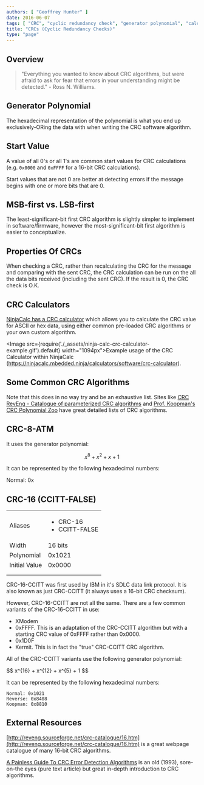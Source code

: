 ```yaml
---
authors: [ "Geoffrey Hunter" ]
date: 2016-06-07
tags: [ "CRC", "cyclic redundancy check", "generator polynomial", "calculator", "NinjaCalc", "CRC-8-ATM", "CRC-16", "XModem", "Kermit" ]
title: "CRCs (Cyclic Redundancy Checks)"
type: "page"
---
```


## Overview

> "Everything you wanted to know about CRC algorithms, but were afraid to ask for fear that errors in your understanding might be detected." - Ross N. Williams.

## Generator Polynomial

The hexadecimal representation of the polynomial is what you end up exclusively-ORing the data with when writing the CRC software algorithm.

## Start Value

A value of all 0's or all 1's are common start values for CRC calculations (e.g. `0x0000` and `0xFFFF` for a 16-bit CRC calculations).

Start values that are not 0 are better at detecting errors if the message begins with one or more bits that are 0.

## MSB-first vs. LSB-first

The least-significant-bit first CRC algorithm is slightly simpler to implement in software/firmware, however the most-significant-bit first algorithm is easier to conceptualize.

## Properties Of CRCs

When checking a CRC, rather than recalculating the CRC for the message and comparing with the sent CRC, the CRC calculation can be run on the all the data bits received (including the sent CRC). If the result is 0, the CRC check is O.K.

## CRC Calculators

[NinjaCalc has a CRC calculator](https://ninjacalc.mbedded.ninja/calculators/software/crc-calculator) which allows you to calculate the CRC value for ASCII or hex data, using either common pre-loaded CRC algorithms or your own custom algorithm.

<Image src={require('./_assets/ninja-calc-crc-calculator-example.gif').default} width="1094px">Example usage of the CRC Calculator within NinjaCalc (https://ninjacalc.mbedded.ninja/calculators/software/crc-calculator).</Image>

## Some Common CRC Algorithms

Note that this does in no way try and be an exhaustive list. Sites like [CRC RevEng - Catalogue of parameterized CRC algorithms](http://reveng.sourceforge.net/crc-catalogue/all.htm) and [Prof. Koopman's CRC Polynomial Zoo](https://users.ece.cmu.edu/~koopman/crc/notes.html) have great detailed lists of CRC algorithms.

## CRC-8-ATM

It uses the generator polynomial:

$$
x^{8} + x^{2} + x + 1
$$

It can be represented by the following hexadecimal numbers:

Normal: 0x

## CRC-16 (CCITT-FALSE)

<table ><tbody ><tr >
<td >Aliases</td>
<td>
    <ul>
        <li>CRC-16</li>
        <li>CCITT-FALSE</li>
    </ul></td></tr><tr >
<td >Width</td>
<td >16 bits</td>
</tr><tr >
<td >Polynomial</td>
<td >0x1021</td>
</tr><tr >
<td >Initial Value</td>
<td >0x0000</td>
</tr><tr >
<td > </td>
<td > </td>
</tr><tr >
<td > </td>
<td > </td>
</tr></tbody></table>

CRC-16-CCITT was first used by IBM in it's SDLC data link protocol. It is also known as just CRC-CCITT (it always uses a 16-bit CRC checksum).

However, CRC-16-CCITT are not all the same. There are a few common variants of the CRC-16-CCITT in use:

* XModem
* 0xFFFF. This is an adaptation of the CRC-CCITT algorithm but with a starting CRC value of 0xFFFF rather than 0x0000.
* 0x1D0F
* Kermit. This is in fact the "true" CRC-CCITT CRC algorithm.

All of the CRC-CCITT variants use the following generator polynomial:

<div>$$ x^{16} + x^{12} + x^{5} + 1 $$</div>

It can be represented by the following hexadecimal numbers:

```
Normal: 0x1021  
Reverse: 0x8408  
Koopman: 0x8810
```

## External Resources

[http://reveng.sourceforge.net/crc-catalogue/16.htm](http://reveng.sourceforge.net/crc-catalogue/16.htm) is a great webpage catalogue of many 16-bit CRC algorithms.

[A Painless Guide To CRC Error Detection Algorithms](http://www.ross.net/crc/download/crc_v3.txt) is an old (1993), sore-on-the eyes (pure text article) but great in-depth introduction to CRC algorithms. 

